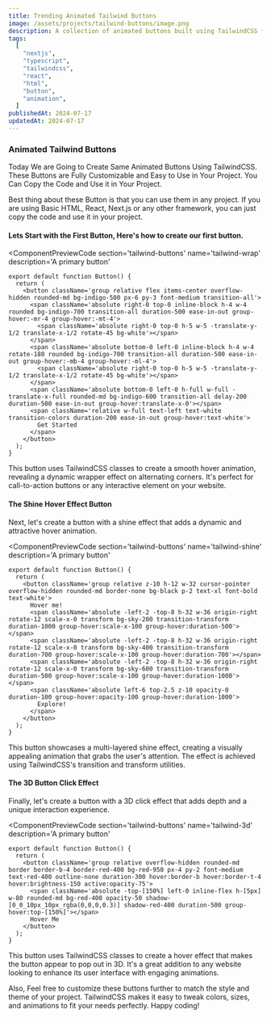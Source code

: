 ```yaml
---
title: Trending Animated Tailwind Buttons
image: /assets/projects/tailwind-buttons/image.png
description: A collection of animated buttons built using TailwindCSS for your next project. Easy to customize and copy to your project.
tags:
  [
    "nextjs",
    "typescript",
    "tailwindcss",
    "react",
    "html",
    "button",
    "animation",
  ]
publishedAt: 2024-07-17
updatedAt: 2024-07-17
---
```


### Animated Tailwind Buttons

Today We are Going to Create Same Animated Buttons Using TailwindCSS. These Buttons are Fully Customizable and Easy to Use in Your Project. You Can Copy the Code and Use it in Your Project.

<ComponentPreview
  section='tailwind-buttons'
  name='tailwind-banner'
  description='A primary button'
/>

Best thing about these Button is that you can use them in any project. If you are using Basic HTML, React, Next.js or any other framework, you can just copy the code and use it in your project.

#### Lets Start with the First Button, Here's how to create our first button.

<ComponentPreviewCode
  section='tailwind-buttons'
  name='tailwind-wrap'
  description='A primary button'
>
```
export default function Button() {
  return (
    <button className='group relative flex items-center overflow-hidden rounded-md bg-indigo-500 px-6 py-3 font-medium transition-all'>
      <span className='absolute right-0 top-0 inline-block h-4 w-4 rounded bg-indigo-700 transition-all duration-500 ease-in-out group-hover:-mr-4 group-hover:-mt-4'>
        <span className='absolute right-0 top-0 h-5 w-5 -translate-y-1/2 translate-x-1/2 rotate-45 bg-white'></span>
      </span>
      <span className='absolute bottom-0 left-0 inline-block h-4 w-4 rotate-180 rounded bg-indigo-700 transition-all duration-500 ease-in-out group-hover:-mb-4 group-hover:-ml-4'>
        <span className='absolute right-0 top-0 h-5 w-5 -translate-y-1/2 translate-x-1/2 rotate-45 bg-white'></span>
      </span>
      <span className='absolute bottom-0 left-0 h-full w-full -translate-x-full rounded-md bg-indigo-600 transition-all delay-200 duration-500 ease-in-out group-hover:translate-x-0'></span>
      <span className='relative w-full text-left text-white transition-colors duration-200 ease-in-out group-hover:text-white'>
        Get Started
      </span>
    </button>
  );
}
```
</ComponentPreviewCode>

This button uses TailwindCSS classes to create a smooth hover animation, revealing a dynamic wrapper effect on alternating corners. It's perfect for call-to-action buttons or any interactive element on your website.

#### The Shine Hover Effect Button

Next, let's create a button with a shine effect that adds a dynamic and attractive hover animation.

<ComponentPreviewCode
  section='tailwind-buttons'
  name='tailwind-shine'
  description='A primary button'
>
```
export default function Button() {
  return (
    <button className='group relative z-10 h-12 w-32 cursor-pointer overflow-hidden rounded-md border-none bg-black p-2 text-xl font-bold text-white'>
      Hover me!
      <span className='absolute -left-2 -top-8 h-32 w-36 origin-right rotate-12 scale-x-0 transform bg-sky-200 transition-transform duration-1000 group-hover:scale-x-100 group-hover:duration-500'></span>
      <span className='absolute -left-2 -top-8 h-32 w-36 origin-right rotate-12 scale-x-0 transform bg-sky-400 transition-transform duration-700 group-hover:scale-x-100 group-hover:duration-700'></span>
      <span className='absolute -left-2 -top-8 h-32 w-36 origin-right rotate-12 scale-x-0 transform bg-sky-600 transition-transform duration-500 group-hover:scale-x-100 group-hover:duration-1000'></span>
      <span className='absolute left-6 top-2.5 z-10 opacity-0 duration-100 group-hover:opacity-100 group-hover:duration-1000'>
        Explore!
      </span>
    </button>
  );
}
```
</ComponentPreviewCode>

This button showcases a multi-layered shine effect, creating a visually appealing animation that grabs the user's attention. The effect is achieved using TailwindCSS's transition and transform utilities.

#### The 3D Button Click Effect

Finally, let's create a button with a 3D click effect that adds depth and a unique interaction experience.

<ComponentPreviewCode
  section='tailwind-buttons'
  name='tailwind-3d'
  description='A primary button'
>
```
export default function Button() {
  return (
    <button className='group relative overflow-hidden rounded-md border border-b-4 border-red-400 bg-red-950 px-4 py-2 font-medium text-red-400 outline-none duration-300 hover:border-b hover:border-t-4 hover:brightness-150 active:opacity-75'>
      <span className='absolute -top-[150%] left-0 inline-flex h-[5px] w-80 rounded-md bg-red-400 opacity-50 shadow-[0_0_10px_10px_rgba(0,0,0,0.3)] shadow-red-400 duration-500 group-hover:top-[150%]'></span>
      Hover Me
    </button>
  );
}
```
</ComponentPreviewCode>

This button uses TailwindCSS classes to create a hover effect that makes the button appear to pop out in 3D. It's a great addition to any website looking to enhance its user interface with engaging animations.

Also, Feel free to customize these buttons further to match the style and theme of your project. TailwindCSS makes it easy to tweak colors, sizes, and animations to fit your needs perfectly. Happy coding!
